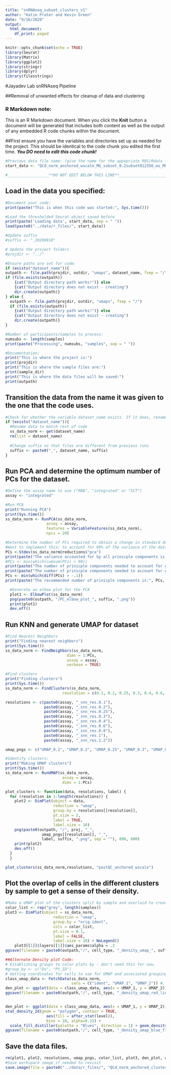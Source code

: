 ```yaml
---
title: "snRNAseq_subset_clusters_v1"
author: "Katie Prater and Kevin Green"
date: "9/16/2020"
output: 
  html_document:
    df_print: paged
---
```


```r
knitr::opts_chunk$set(echo = TRUE)
library(Seurat)
library(Matrix)
library(ggplot2)
library(stringr)
library(dplyr)
library(filesstrings)
```
#Jayadev Lab snRNAseq Pipeline

##Removal of unwanted effects for cleanup of data and clustering

### R Markdown note:
This is an R Markdown document. When you click the **Knit** button a document will be generated that includes both content as well as the output of any embedded R code chunks within the document.

##First ensure you have the variables and directories set up as needed for the project. This should be identical to the code chunk you edited the first time. ***You DO need to edit this code chunk! ***
```r
#Previous data file name: (give the name for the appopriate RDS/Rdata file)
start_data <- "QCd_norm_anchored_wscale_MG_subset_0.2subset012356_ws_MG_subset_20200910.rdata"

#__________________**DO NOT EDIT BELOW THIS LINE**___________________________
```

## Load in the data you specified:
```r
#Document your code:
print(paste("This is when this code was started:", Sys.time()))

#Load the thresholded Seurat object saved before
print(paste('Loading data', start_data, sep = " "))
load(paste0("../data/r_files/", start_data))

#Update suffix
#suffix <- "_20200910"

# Update the project folders
#projdir <- "../"

```

```r
#Ensure paths are set for code:
if (exists("dataset_name")){
outpath <- file.path(projdir, outdir, "umaps", dataset_name, fsep = "/")
if (file.exists(outpath))
    {cat("Output directory path works!")} else 
    {cat("Output directory does not exist - creating")
    dir.create(outpath)}
} else {
  outpath <- file.path(projdir, outdir, "umaps", fsep = "/")
  if (file.exists(outpath))
    {cat("Output directory path works!")} else 
    {cat("Output directory does not exist - creating")
    dir.create(outpath)}
}

#Number of participants/samples to process:
numsubs <- length(samples)
print(paste("Processing", numsubs, "samples", sep = " "))

#Documentation:
print("This is where the project is:")
print(projdir)
print("This is where the sample files are:")
print(sample_dir)
print("This is where the data files will be saved:")
print(outpath)

```
## Transition the data from the name it was given to the one that the code uses.
```r
#Check for whether the variable dataset_name exists. If it does, rename the Seurat object with that name to a new object with the name ss_data_norm, the standard for our code.
if (exists("dataset_name")){
  #Rename data to match rest of code
  ss_data_norm <- get(dataset_name)
  rm(list = dataset_name)
  
  #Change suffix so that files are different from previous runs
  suffix <- paste0("_", dataset_name, suffix)
}

```

## Run PCA and determine the optimum number of PCs for the dataset.

```r
#Define the assay name to use ("RNA", "integrated" or "SCT")
assay <- "integrated"

#Run PCA
print("Running PCA")
print(Sys.time())
ss_data_norm <- RunPCA(ss_data_norm, 
                  assay = assay, 
                  features = VariableFeatures(ss_data_norm), 
                  npcs = 20)

#Determine the number of PCs required to obtain a change in standard deviation less than 0.1.
#Want to implement this: to account for 90% of the variance of the data with line of code commented below.
PCs <-Stdev(ss_data_norm@reductions$"pca")
print(paste("The variance accounted for by all prinicple components is:", sum(PCs), sep = " "))
#PCs <- min(which(cumsum(PCs) > 90))
print(paste("The number of prinicple components needed to account for greater than 90% of the variance is:", min(which(cumsum(PCs) > 90)), sep = " "))
print(paste("The number of prinicple components needed to account for greater than 95% of the variance is:", min(which(cumsum(PCs) > 95)), sep = " "))
PCs <- min(which(diff(PCs) > -.1))
print(paste("The recommended number of prinicple components is:", PCs, sep = " "))

  #Generate an elbow plot for the PCA   
  plot1 <- ElbowPlot(ss_data_norm)
  png(paste0(outpath, "/PC_elbow_plot_", suffix, ".png"))
  print(plot1)
  dev.off()

```

## Run KNN and generate UMAP for dataset
```r
#Find Nearest Neighbors
print("Finding nearest neighbors")
print(Sys.time())
ss_data_norm <- FindNeighbors(ss_data_norm,
                           dims = 1:PCs,
                           assay = assay,
                           verbose = TRUE)

#Find clusters
print("Finding clusters")
print(Sys.time())
ss_data_norm <- FindClusters(ss_data_norm,
                         resolution = c(0.1, 0.2, 0.25, 0.3, 0.4, 0.6, 0.8, 1.0, 1.2))

resolutions <- c(paste0(assay, "_snn_res.0.1"),
                 paste0(assay, "_snn_res.0.2"),
                 paste0(assay, "_snn_res.0.25"),
                 paste0(assay, "_snn_res.0.3"),
                 paste0(assay, "_snn_res.0.4"), 
                 paste0(assay, "_snn_res.0.6"), 
                 paste0(assay, "_snn_res.0.8"), 
                 paste0(assay, "_snn_res.1"),
                 paste0(assay, "_snn_res.1.2"))

umap_pngs <- c("UMAP_0.1", "UMAP_0.2", "UMAP_0.25", "UMAP_0.3", "UMAP_0.4", "UMAP_0.6", "UMAP_0.8", "UMAP_1.0", "UMAP_1.2")

#Identify clusters:
print("Making UMAP clusters")
print(Sys.time())
ss_data_norm <- RunUMAP(ss_data_norm,
                         assay = assay,
                         dims = 1:PCs)

plot_clusters <- function(data, resolutions, label) {
  for (resolution in 1:length(resolutions)) {
    plot2 <- DimPlot(object = data,
                     reduction = "umap",
                     group.by = resolutions[[resolution]],
                     pt.size = 2,
                     label = TRUE,
                     label.size = 10)
    png(paste0(outpath, "/", proj, "_",
                umap_pngs[[resolution]], "_",
                label, suffix, ".png", sep = ""), 800, 800)
    print(plot2)
    dev.off()
  }
  }

plot_clusters(ss_data_norm,resolutions, "postQC_anchored_wscale")

```

## Plot the overlap of cells in the different clusters by sample to get a sense of their density.
```r
#Make a UMAP plot of the clusters split by sample and overlaid to create a density view.
color_list <- rep("grey", length(samples))
plot3 <- DimPlot(object = ss_data_norm,
                     reduction = "umap",
                     group.by = "orig.ident",
                     cols = color_list,    
                     pt.size = 0.1,
                     label = FALSE,
                     label.size = 10) + NoLegend()
    plot3[[1]]$layers[[1]]$aes_params$alpha = .2
ggsave(filename = paste0(outpath,"/", cell_type, "_density_umap_", suffix, ".png"), height = 7, width = 11, plot = plot3)

##Alternate Density plot Code:
# Establishing groups to color plots by - don't need this for now.
#group_by <- c("Dx", "Pt_ID")
# Getting coordinates for cells to use for UMAP and associated grouping variable information
class_umap_data <- FetchData(ss_data_norm,
                             vars = c("ident", "UMAP_1", "UMAP_2")) #, group_by))
den_plot <- ggplot(data = class_umap_data, aes(x = UMAP_1, y = UMAP_2)) + geom_point(alpha = 0.25, size = 0.01) + geom_density2d(colour = "red")
ggsave(filename = paste0(outpath,"/", cell_type, "_density_umap_red_lines", suffix, ".png"), height = 7, width = 11, plot = den_plot)


den_plot <- ggplot(data = class_umap_data, aes(x = UMAP_1, y = UMAP_2)) + geom_point(alpha = 0.25, size = 0.01) +
stat_density_2d(geom = "polygon", contour = TRUE,
                  aes(fill = after_stat(level)),
                  bins = 10, alpha=0.15) + 
  scale_fill_distiller(palette = "Blues", direction = 1) + geom_density2d(colour = "black") +NoLegend()
ggsave(filename = paste0(outpath,"/", cell_type, "_density_umap_blue_fill", suffix, ".png"), height = 7, width = 11, plot = den_plot)

```

## Save the data files.
```r
rm(plot1, plot2, resolutions, umap_pngs, color_list, plot3, den_plot, class_umap_data)
#Save workspace image if needed to revisit
save.image(file = paste0("../data/r_files/", "QCd_norm_anchored_clustered_wscale_ws", suffix, ".rdata"), compress = TRUE)

```

